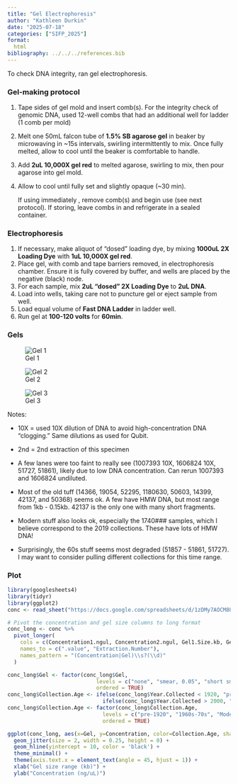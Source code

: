```yaml
---
title: "Gel Electrophoresis"
author: "Kathleen Durkin"
date: "2025-07-18"
categories: ["SIFP_2025"]
format:
  html
bibliography: ../../../references.bib
---
```


To check DNA integrity, ran gel electrophoresis.

### Gel-making protocol

1.  Tape sides of gel mold and insert comb(s). For the integrity check of genomic DNA, used 12-well combs that had an additional well for ladder (1 comb per mold)

2.  Melt one 50mL falcon tube of **1.5% SB agarose gel** in beaker by microwaving in \~15s intervals, swirling intermittently to mix. Once fully melted, allow to cool until the beaker is comfortable to handle.

3.  Add **2uL 10,000X gel red** to melted agarose, swirling to mix, then pour agarose into gel mold.

4.  Allow to cool until fully set and slightly opaque (\~30 min).

    If using immediately , remove comb(s) and begin use (see next protocol). If storing, leave combs in and refrigerate in a sealed container.

### Electrophoresis

1.  If necessary, make aliquot of "dosed" loading dye, by mixing **1000uL 2X Loading Dye** with **1uL 10,000X gel red**.
2.  Place gel, with comb and tape barriers removed, in electrophoresis chamber. Ensure it is fully covered by buffer, and wells are placed by the negative (black) node.
3.  For each sample, mix **2uL "dosed" 2X Loading Dye** to **2uL DNA**.
4.  Load into wells, taking care not to puncture gel or eject sample from well.
5.  Load equal volume of **Fast DNA Ladder** in ladder well.
6.  Run gel at **100-120 volts** for **60min**.

### Gels

![Gel 1](images/2025_07_18_gels/2025_07_18_labelled_gels/Slide1.PNG)

![Gel 2](images/2025_07_18_gels/2025_07_18_labelled_gels/Slide2.PNG)

![Gel 3](images/2025_07_18_gels/2025_07_18_labelled_gels/Slide3.PNG)

Notes:

-   10X = used 10X dilution of DNA to avoid high-concentration DNA "clogging." Same dilutions as used for Qubit.

-   2nd = 2nd extraction of this specimen

-   A few lanes were too faint to really see (1007393 10X, 1606824 10X, 51727, 51861), likely due to low DNA concentration. Can rerun 1007393 and 1606824 undiluted.

-   Most of the old tuff (14366, 19054, 52295, 1180630, 50603, 14399, 42137, and 50368) seems ok. A few have HMW DNA, but most range from 1kb - 0.15kb. 42137 is the only one with many short fragments.

-   Modern stuff also looks ok, especially the 1740### samples, which I believe correspond to the 2019 collections. These have lots of HMW DNA!

-   Surprisingly, the 60s stuff seems most degraded (51857 - 51861, 51727). I may want to consider pulling different collections for this time range.

### Plot

```r
library(googlesheets4)
library(tidyr)
library(ggplot2)
conc <- read_sheet("https://docs.google.com/spreadsheets/d/1zDMy7AOCM8Ug85q4vr9CoMDxfF-zDJk1DnaxakSt1Hg/edit?usp=sharing")

# Pivot the concentration and gel size columns to long format
conc_long <- conc %>%
  pivot_longer(
    cols = c(Concentration1.ngul, Concentration2.ngul, Gel1.Size.kb, Gel2.Size.kb),
    names_to = c(".value", "Extraction.Number"),
    names_pattern = "(Concentration|Gel)\\s?(\\d)"
  )

conc_long$Gel <- factor(conc_long$Gel,
                            levels = c("none", "smear, 0.05", "short smear, 0.15", "smear, 0.15", "smear, 0.3", "smear, 0.5", "HMW, smear"),
                            ordered = TRUE)
conc_long$Collection.Age <- ifelse(conc_long$Year.Collected < 1920, "pre-1920",
                              ifelse(conc_long$Year.Collected > 2000, "Modern", "1960s-70s"))
conc_long$Collection.Age <- factor(conc_long$Collection.Age,
                              levels = c("pre-1920", "1960s-70s", "Modern"),
                              ordered = TRUE)

ggplot(conc_long, aes(x=Gel, y=Concentration, color=Collection.Age, shape=Extraction.Number)) +
  geom_jitter(size = 2, width = 0.25, height = 0) +
  geom_hline(yintercept = 10, color = 'black') +
  theme_minimal() +
  theme(axis.text.x = element_text(angle = 45, hjust = 1)) +
  xlab("Gel size range (kb)") +
  ylab("Concentration (ng/uL)")
```
